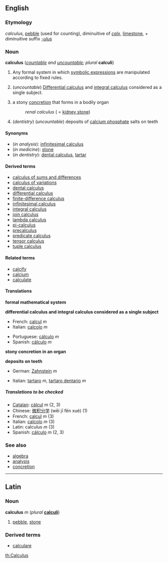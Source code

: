 ==English==
===Etymology===
{{L.}} ''calculus'', [[pebble]] (used for counting), diminuitive of ''[[calx]]'', [[limestone]], + diminuitive suffix ''[[-ulus]]''

===Noun===
{{wikipedia}}
'''calculus''' (''[[countable]] and [[uncountable]]; plural'' '''calculi''')

#{{mathematics}} Any formal system in which [[symbolic expression]]s are manipulated according to fixed rules.
#{{analysis}} (''uncountable'') [[differential calculus|Differential calculus]] and [[integral calculus]] considered as a single subject.
#{{medicine}} a stony [[concretion]] that forms in a bodily organ
#:''renal calculus'' ( = [[kidney stone]])
#(''dentistry'') (''uncountable'') deposits of [[calcium phosphate]] salts on teeth

====Synonyms====
*(''in analysis''): [[infinitesimal calculus]]
*(''in medicine''): [[stone]]
*(''in dentistry''): [[dental calculus]], [[tartar]]

====Derived terms====
<!--see Wikipedia for definitions-->
*[[calculus of sums and differences]]
*[[calculus of variations]]
*[[dental calculus]]
*[[differential calculus]]
*[[finite-difference calculus]]
*[[infinitesimal calculus]]
*[[integral calculus]]
*[[join calculus]]
*[[lambda calculus]]
*[[pi-calculus]]
*[[precalculus]]
*[[predicate calculus]]
*[[tensor calculus]]
*[[tuple calculus]]

====Related terms====
*[[calcify]]
*[[calcium]]
*[[calculate]]

====Translations====

'''formal mathematical system'''
{{top}}
{{mid}}
{{bottom}}

'''differential calculus and integral calculus considered as a single subject'''
{{top}}
*French: [[calcul]] ''m''
*Italian: [[calcolo]] ''m''
{{mid}}
*Portuguese: [[cálculo#Portuguese|cálculo]] ''m''
*Spanish: [[cálculo#Spanish|cálculo]] ''m''
{{bottom}}

'''stony concretion in an organ'''
{{top}}
{{mid}}
{{bottom}}

'''deposits on teeth'''
{{top}}
*German: [[Zahnstein]] ''m''
{{mid}}
*Italian: [[tartaro]] ''m'', [[tartaro dentario]] ''m''
{{bottom}}

=====Translations to be checked=====
<!--Remove this section once all of the translations below have been moved into the tables above.-->
{{checktrans}}

*[[Catalan]]: [[càlcul]] ''m'' (2, 3)
*Chinese: [[微积分学]] (wēi jī fēn xué) (1)
*French: [[calcul]] ''m'' (3)
*Italian: [[calcolo]] ''m'' (3)
*Latin: calculus ''m'' (3)
*Spanish: [[cálculo]] ''m'' (2, 3)

===See also===
*[[algebra]]
*[[analysis]]
*[[concretion]]

----
==Latin==
===Noun===
'''calculus''' ''m'' (''plural'' '''[[calculi]]''')

#[[pebble]], [[stone]]

===Derived terms===
*[[calculare#Latin|calculare]]

[[th:Calculus]]